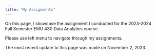 ```yaml
---
title: "My Assignments"
---
```


On this page, I showcase the assignment I conducted for the 2023-2024 Fall Semester EMU 430 Data Analytics course.

Please use left menu to navigate through my assignments.

The most recent update to this page was made on November 2, 2023.
